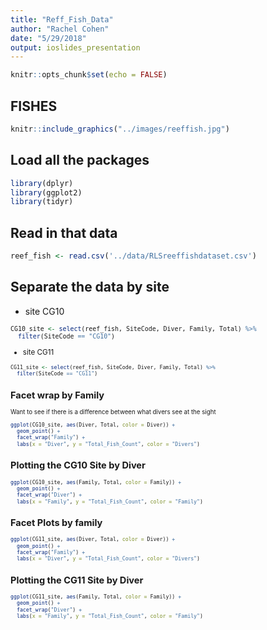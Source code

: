```yaml
---
title: "Reff_Fish_Data"
author: "Rachel Cohen"
date: "5/29/2018"
output: ioslides_presentation
---
```

```r
knitr::opts_chunk$set(echo = FALSE)
```

## FISHES

```r
knitr::include_graphics("../images/reeffish.jpg")
```

## Load all the packages

```r
library(dplyr)
library(ggplot2)
library(tidyr)
```

## Read in that data

```r
reef_fish <- read.csv('../data/RLSreeffishdataset.csv')
```

## Separate the data by site
* site CG10
<small>
```r
CG10_site <- select(reef_fish, SiteCode, Diver, Family, Total) %>% 
  filter(SiteCode == "CG10")
```
* site CG11
<small>
```r
CG11_site <- select(reef_fish, SiteCode, Diver, Family, Total) %>% 
  filter(SiteCode == "CG11") 
```
  
## Facet wrap by Family
Want to see if there is a difference between what divers see at the sight

```r
ggplot(CG10_site, aes(Diver, Total, color = Diver)) + 
  geom_point() +
  facet_wrap("Family") +
  labs(x = "Diver", y = "Total_Fish_Count", color = "Divers")
```
  
## Plotting the CG10 Site by Diver
```r
ggplot(CG10_site, aes(Family, Total, color = Family)) + 
  geom_point() +
  facet_wrap("Diver") +
  labs(x = "Family", y = "Total_Fish_Count", color = "Family")
```
  
## Facet Plots by family
```r
ggplot(CG11_site, aes(Diver, Total, color = Diver)) + 
  geom_point() +
  facet_wrap("Family") +
  labs(x = "Diver", y = "Total_Fish_Count", color = "Divers")
```
  
## Plotting the CG11 Site by Diver
```r
ggplot(CG11_site, aes(Family, Total, color = Family)) + 
  geom_point() +
  facet_wrap("Diver") +
  labs(x = "Family", y = "Total_Fish_Count", color = "Family")
```

